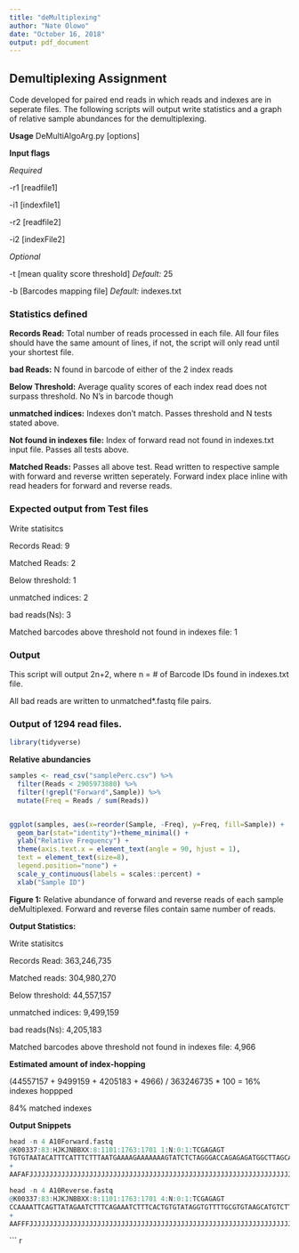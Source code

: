 ---
title: "deMultiplexing"
author: "Nate Olowo"
date: "October 16, 2018"
output: pdf_document
---
## Demultiplexing Assignment
Code developed for paired end reads in which reads and indexes are in seperate files. The following scripts
will output write statistics and a graph of relative sample abundances for the demultiplexing. 

__Usage__ 
DeMultiAlgoArg.py [options]

__Input flags__

_Required_

-r1 [readfile1] 

-i1 [indexfile1] 

-r2 [readfile2] 

-i2 [indexFile2] 

_Optional_

-t [mean quality score threshold] _Default:_ 25

-b [Barcodes mapping file] _Default:_ indexes.txt


### Statistics defined

__Records Read:__ Total number of reads processed in each file. All four files should have the same amount of lines, if not, the script will only read until your shortest file.

__bad Reads:__ N found in barcode of either of the 2 index reads

__Below Threshold:__ Average quality scores of each index read does not surpass threshold. No N's in barcode though

__unmatched indices:__ Indexes don't match. Passes threshold and N tests stated above.

__Not found in indexes file:__ Index of forward read not found in indexes.txt input file. Passes all tests above. 

__Matched Reads:__ Passes all above test. Read written to respective sample with forward and reverse written seperately. Forward index place inline with read headers for forward and reverse reads. 

### Expected output from Test files
Write statisitcs

Records Read:  9

Matched Reads:  2

Below threshold:  1

unmatched indices:  2

bad reads(Ns):  3

Matched barcodes above threshold not found in indexes file:  1

### Output
This script will output 2n+2, where n = # of Barcode IDs found in indexes.txt file.

All bad reads are written to unmatched*.fastq file pairs. 


### Output of 1294 read files. 

``` {r, include = FALSE}
library(tidyverse)
```

__Relative abundancies__

```{r, echo=FALSE, message=FALSE}
samples <- read_csv("samplePerc.csv") %>%
  filter(Reads < 2905973880) %>%
  filter(!grepl("Forward",Sample)) %>%
  mutate(Freq = Reads / sum(Reads))


ggplot(samples, aes(x=reorder(Sample, -Freq), y=Freq, fill=Sample)) +
  geom_bar(stat="identity")+theme_minimal() +
  ylab("Relative Frequency") +
  theme(axis.text.x = element_text(angle = 90, hjust = 1),
  text = element_text(size=8),
  legend.position="none") +
  scale_y_continuous(labels = scales::percent) +
  xlab("Sample ID")

```
__Figure 1:__ Relative abundance of forward and reverse reads of each sample deMultiplexed. Forward and reverse files contain same number of reads. 

__Output Statistics:__

Write statisitcs

Records Read:  363,246,735

Matched reads:  304,980,270

Below threshold:  44,557,157

unmatched indices:  9,499,159

bad reads(Ns):  4,205,183

Matched barcodes above threshold not found in indexes file:  4,966

__Estimated amount of index-hopping__

(44557157 + 9499159 + 4205183 + 4966) / 363246735 * 100 = 16% indexes hoppped

84% matched indexes

__Output Snippets__
``` {r engine = 'bash', eval = FALSE}

head -n 4 A10Forward.fastq
@K00337:83:HJKJNBBXX:8:1101:1763:1701 1:N:0:1:TCGAGAGT
TGTGTAATACATTTCATTTCTTTAATGAAAAGAAAAAAAGTATCTCTAGGGACCAGAGAGATGGCTTAGCAGCTAAGAGCTCTTCTTGAGGACCCTGGTTT
+
AAFAFJJJJJJJJJJJJJJJJJJJJJJJJJJJJJJJJJJJJJJJJJJJJJJJJJJJJJJJJJJJJJJJJJJJJJJJJJJJJJJJJJJJFJJJJJJJJJAJJ

head -n 4 A10Reverse.fastq
@K00337:83:HJKJNBBXX:8:1101:1763:1701 4:N:0:1:TCGAGAGT
CCAAAATTCAGTTATAGAATCTTTCAGAAATCTTTCACTGTGTATAGGTGTTTTGCGTGTAAGCATGTCTTACACCCGTGTATGAGCATTGCCCTTAGAAA
+
AAFFFJJJJJJJJJJJJJJJJJJJJJJJJJJJJJJJJJJJJJJJJJJJJJJJJJJJJJJJJJJJJJJJJJJJJJJJJJJJJJJJJJJJJFFJFFJJJJJJJ
```

``` r